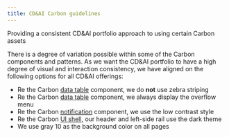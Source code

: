 ```yaml
---
title: CD&AI Carbon guidelines
---
```


<PageDescription>

  Providing a consistent CD&amp;AI portfolio approach to using certain Carbon assets

</PageDescription>

There is a degree of variation possible within some of the Carbon components and patterns. As we want 
the CD&AI portfolio to have a high degree of visual and interaction consistency, we have aligned 
on the following options for all CD&AI offerings:

- Re the Carbon [data table](https://www.carbondesignsystem.com/components/data-table/usage/) component, we do **not** use zebra striping
- Re the Carbon [data table](https://www.carbondesignsystem.com/components/data-table/usage/) component, we always display the overflow menu
- Re the Carbon [notification](https://www.carbondesignsystem.com/components/notification/style/) component, we use the low contrast style
- Re the Carbon [UI shell](https://www.carbondesignsystem.com/components/UI-shell-header/usage), our header and left-side rail use the dark theme
- We use gray 10 as the background color on all pages